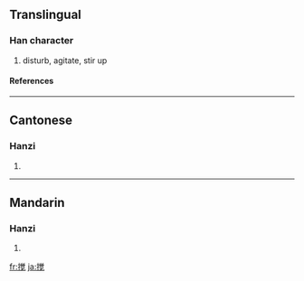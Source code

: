 {{see|攪}}

==Translingual==
===Han character===
{{Han char|rn=64|rad=手|as=09|sn=12|four=|canj=手火月山 (QFBU)}}
# disturb, agitate, stir up
====References====
{{Han ref|kx=0445.341|hdz=31924.030|uh=6405|ud=25605}}
----
==Cantonese==
===Hanzi===
{{yue-hanzi|jyut=|y=gaau2}}
# {{defn|Cantonese}}
----
==Mandarin==
===Hanzi===
{{cmn-hanzi|tra=攪|pin=[[jiǎo]] ([[jiao3]])|wg=chiao<sup>3</sup>}}
# {{defn|Mandarin}}

[[fr:搅]]
[[ja:搅]]